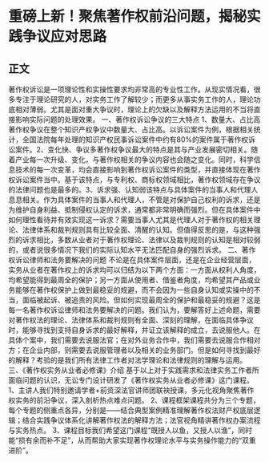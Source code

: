 # 重磅上新！聚焦著作权前沿问题，揭秘实践争议应对思路
## 正文
著作权诉讼是一项理论性和实操性要求均非常高的专业性工作。从现实情况看，很多专注于理论研究的人，对实务工作了解较少；而更多从事实务工作的人，理论功底相对薄弱。尤其是面对重大争议时，理论上的欠缺以及解释方法运用的不当将直接影响实际问题的处理效果。  一、著作权诉讼争议的三大特点 1、数量大、占比高著作权争议在整个知识产权争议中数量大、占比高。以诉讼案件为例，根据相关统计，全国法院每年处理的知识产权民事诉讼案件中约有80%的案件属于著作权诉讼案件。2、变化快、争议多著作权争议最大的特点是其与产业发展密切相关。随着产业每一次升级、变化，与著作权相关的争议内容也会随之变化。同时，科学信息技术的每一次变革，均会直接影响到著作权诉讼案件的类型，并直接体现在著作权诉讼案件当中。基于该特点，与专利权、商标权领域相比，著作权领域存在争议的法律问题也是最多的。3、诉求强、认知弱该特点与具体案件的当事人和代理人息息相关。作为具体案件的当事人和代理人，不管是对保护自己权利的诉求，还是为维护自身利益、抵制侵权认定的诉求，通常都非常明确而强烈。但在具体案件中如何理性看待并有效实现这一诉求？需要当事人尤其是代理人对于著作权的相关理论、法律体系和裁判规则具有比较全面、清醒的认知。但值得反思的是，与这种强烈的诉求相比，多数从业者对于著作权理论、法律以及裁判规则的认知是相对较弱的，或者说很多情况下我们的实际认知水平无法匹配自身的强烈诉求。  二、著作权诉讼律师和法务要解决的问题 不论是在具体案件层面，还是在企业经营层面，实务从业者在著作权上的诉求均可以归结为以下两个方面：一方面从权利人角度，均希望能得到最周全的保护；另一方面从使用者、借鉴者角度，均希望其产品或业务能够在著作权保护上做到最稳妥的规避，而不会因为一些自身认知或实操中的不当，面临被起诉、被追责的风险。但如何实现最周全的保护和最稳妥的规避？这是每一名著作权诉讼律师和法务要解决的问题。我们认为，要解答好上述命题，需要对著作权法的理论、法律体系和裁判规则有全面、深刻的理解，在面临具体争议时，能够寻找到支持自身诉求的最好解释，并证立该解释的成立，去说服他人。在具体个案中，我们需要去说服法官；在对外业务合作中，我们需要去说服合作相对方；在企业内部，则需要去说服管理者以及相关的业务部门。但是如何寻找到最好的解释？考验的是我们所有法律工作者对法学理论和法律规则的理解与运用。  三、《著作权实务从业者必修课》介绍 基于以上对于实践需求和法律实务工作者所面临问题的认识，无讼专门设计研发了《著作权实务从业者必修课》这门课程。  1、主讲人我们特别邀请学者+前资深法官讲师团联袂授课，多元化视角聚焦著作权实务的前沿争议，深入剖析热点难点问题。 2、课程框架课程共分为三个专题，每个专题的侧重点各异，分别是——结合典型案例精准理解著作权法财产权底层逻辑；结合实践争议体系化讲解著作权法的解释方法；法官视角精讲著作权办案流程与实务热点。   3、课程目标我们希望这门课程“既授人以鱼，又授人以渔”，同时能“损有余而补不足”，从而帮助大家实现著作权理论水平与实务操作能力的“双重进阶”。 